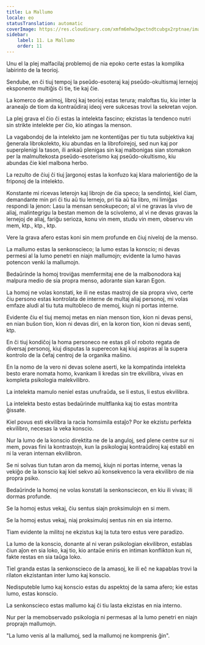 ```yaml
---
title: La Mallumo
locale: eo
statusTranslation: automatic
coverImage: https://res.cloudinary.com/xmfm6mhw3gwctndtcubgx2rptnae/image/upload/v1741354419/small_cover_la_gran_rebelion_28716e29d2.webp
sidebar:
    label: 11. La Mallumo
    order: 11
---
```

Unu el la plej malfacilaj problemoj de nia epoko certe estas la komplika labirinto de la teorioj.

Sendube, en ĉi tiuj tempoj la pseŭdo-esoteraj kaj pseŭdo-okultismaj lernejoj eksponente multiĝis ĉi tie, tie kaj ĉie.

La komerco de animoj, libroj kaj teorioj estas terura; maloftas tiu, kiu inter la araneaĵo de tiom da kontraŭdiraj ideoj vere sukcesas trovi la sekretan vojon.

La plej grava el ĉio ĉi estas la intelekta fascino; ekzistas la tendenco nutri sin strikte intelekte per ĉio, kio atingas la menson.

La vagabondoj de la intelekto jam ne kontentiĝas per tiu tuta subjektiva kaj ĝenerala librokolekto, kiu abundas en la librofoirejoj, sed nun kaj por superplenigi la tason, ili ankaŭ plenigas sin kaj malbonigas sian stomakon per la malmultekosta pseŭdo-esoterismo kaj pseŭdo-okultismo, kiu abundas ĉie kiel malbona herbo.

La rezulto de ĉiuj ĉi tiuj ĵargonoj estas la konfuzo kaj klara malorientiĝo de la friponoj de la intelekto.

Konstante mi ricevas leterojn kaj librojn de ĉia speco; la sendintoj, kiel ĉiam, demandante min pri ĉi tiu aŭ tiu lernejo, pri tia aŭ tia libro, mi limiĝas respondi la jenon: Lasu la mensan senokupecon; al vi ne gravas la vivo de aliaj, malintegrigu la bestan memon de la scivolemo, al vi ne devas gravas la lernejoj de aliaj, fariĝu serioza, konu vin mem, studu vin mem, observu vin mem, ktp., ktp., ktp.

Vere la grava afero estas koni sin mem profunde en ĉiuj niveloj de la menso.

La mallumo estas la senkonscieco; la lumo estas la konscio; ni devas permesi al la lumo penetri en niajn mallumojn; evidente la lumo havas potencon venki la mallumojn.

Bedaŭrinde la homoj troviĝas memfermitaj ene de la malbonodora kaj malpura medio de sia propra menso, adorante sian karan Egon.

La homoj ne volas konstati, ke ili ne estas mastroj de sia propra vivo, certe ĉiu persono estas kontrolata de interne de multaj aliaj personoj, mi volas emfaze aludi al tiu tuta multobleco de memoj, kiujn ni portas interne.

Evidente ĉiu el tiuj memoj metas en nian menson tion, kion ni devas pensi, en nian buŝon tion, kion ni devas diri, en la koron tion, kion ni devas senti, ktp.

En ĉi tiuj kondiĉoj la homa personeco ne estas pli ol roboto regata de diversaj personoj, kiuj disputas la superecon kaj kiuj aspiras al la supera kontrolo de la ĉefaj centroj de la organika maŝino.

En la nomo de la vero ni devas solene aserti, ke la kompatinda intelekta besto erare nomata homo, kvankam li kredas sin tre ekvilibra, vivas en kompleta psikologia malekvilibro.

La intelekta mamulo neniel estas unufraŭda, se li estus, li estus ekvilibra.

La intelekta besto estas bedaŭrinde multflanka kaj tio estas montrita ĝissate.

Kiel povus esti ekvilibra la racia homsimila estaĵo? Por ke ekzistu perfekta ekvilibro, necesas la veka konscio.

Nur la lumo de la konscio direktita ne de la anguloj, sed plene centre sur ni mem, povas fini la kontrastojn, kun la psikologiaj kontraŭdiroj kaj establi en ni la veran internan ekvilibron.

Se ni solvas tiun tutan aron da memoj, kiujn ni portas interne, venas la vekiĝo de la konscio kaj kiel sekvo aŭ konsekvenco la vera ekvilibro de nia propra psiko.

Bedaŭrinde la homoj ne volas konstati la senkonsciecon, en kiu ili vivas; ili dormas profunde.

Se la homoj estus vekaj, ĉiu sentus siajn proksimulojn en si mem.

Se la homoj estus vekaj, niaj proksimuloj sentus nin en sia interno.

Tiam evidente la militoj ne ekzistus kaj la tuta tero estus vere paradizo.

La lumo de la konscio, donante al ni veran psikologian ekvilibron, establas ĉiun aĵon en sia loko, kaj tio, kio antaŭe eniris en intiman konflikton kun ni, fakte restas en sia taŭga loko.

Tiel granda estas la senkonscieco de la amasoj, ke ili eĉ ne kapablas trovi la rilaton ekzistantan inter lumo kaj konscio.

Nedisputeble lumo kaj konscio estas du aspektoj de la sama afero; kie estas lumo, estas konscio.

La senkonscieco estas mallumo kaj ĉi tiu lasta ekzistas en nia interno.

Nur per la memobservado psikologia ni permesas al la lumo penetri en niajn proprajn mallumojn.

"La lumo venis al la mallumoj, sed la mallumoj ne komprenis ĝin".

